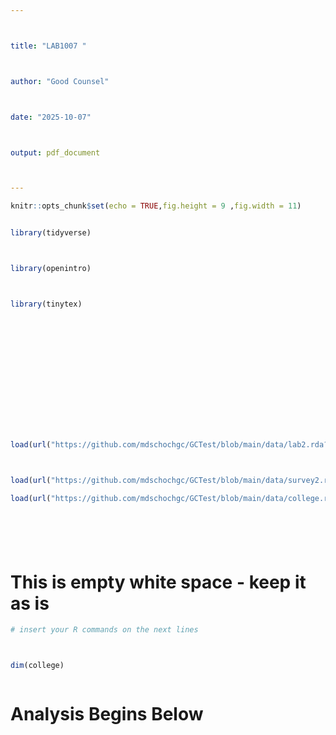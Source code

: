 ---



title: "LAB1007 "



author: "Good Counsel"



date: "2025-10-07"



output: pdf_document



---







```{r setup, include=FALSE}



knitr::opts_chunk$set(echo = TRUE,fig.height = 9 ,fig.width = 11)



```



















```{r include = FALSE, warning = FALSE, results = FALSE}



library(tidyverse)



library(openintro)



library(tinytex)















load(url("https://github.com/mdschochgc/GCTest/blob/main/data/lab2.rda?raw=true"))



load(url("https://github.com/mdschochgc/GCTest/blob/main/data/survey2.rda?raw=true"))

load(url("https://github.com/mdschochgc/GCTest/blob/main/data/college.rda?raw=true"))







```







# This is empty white space - keep it as is







```{r "TEST", error = TRUE, warning = FALSE}















# insert your R commands on the next lines



dim(college)



```



#  Analysis Begins Below 













